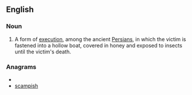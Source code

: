 ==English==

===Noun===
{{wikipedia}}
{{en-noun|-}}

# A form of [[execution]], among the ancient [[Persian]]s, in which the victim is fastened into a hollow boat, covered in honey and exposed to insects until the victim's death.

===Anagrams===
* {{alphagram|achimpss}}
* [[scampish#English|scampish]]